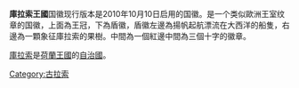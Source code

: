 {{Infobox coat of arms
|name             = 库拉索
|image            = Coat of arms of Curaçao.svg
|image_width      = 220
|caption          = 大国徽
|middle           = Curaçao wapen.svg
|middle_width     = 200
|middle_caption   = 
|lesser           = Blason an Curaçao.svg
|lesser_width     = 180
|lesser_caption   = 
|armiger          = {{flag|Curaçao}}
|year_adopted     = 2010年10月10日
|crest            = [[盾徽|盾徽]]、[[大西洋|大西洋]]
|torse            = 
|shield           = 
|supporters       = 
|compartment      = 
|motto            = 
|orders           = 
|other_elements   = 
|use              = 
}}

'''庫拉索王國'''国徽现行版本是2010年10月10日启用的国徽。是一个类似歐洲王室纹章的国徽，上面為王冠，下為盾徽，盾徽左邊為揚帆起航漂流在大西洋的船隻，右邊為一顆象征庫拉索的果樹。中間為一個紅邊中間為三個十字的徽章。

[[庫拉索|庫拉索]]是[[荷蘭王國|荷蘭王國]]的[[自治國|自治國]]。

{{美洲题目|国徽}}

[[Category:古拉索|Category:古拉索]]